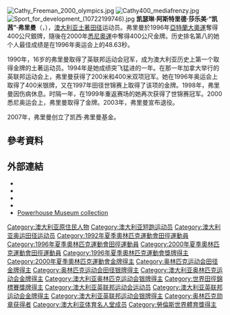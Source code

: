 {{Infobox sportsperson
| name                      =凯茜·弗里曼<br/>Cathy Freeman
| image                     =Don't look down on anybody. . . (10693160874).jpg
| caption                   =2008年
| real_name                 =Catherine Astrid Salome Freeman
| native_name               =
| native_name_lang          =
| english_name              =Cathy Freeman
| birth_name                =
| nationality               ={{AUS}}
| national_team             ={{AUS}}
| ethnicity                 =
| hometown                  =
| citizenship               =
| birth_date                ={{Birth date and age|year=1973|month=2|day=16}}
| birth_place               ={{AUS}}[[昆士蘭州|昆士蘭州]][[麥凱_(昆士蘭州)|麥凱]]
| death_date                =
| death_place               =
| resting_place             =
| residence=
| education=
| alma_mater=
| years_active=1988年－
| height={{height|m=1.64}}
| weight={{weight|kg=52}}
| spouse=
| country={{AUS}}
| sport =田徑
| event=短跑、長跑
| collegeteam=
| team=
| retired=2003年5月25日
| coaching=
| worlds=
{{collapsible list
|'''1990年世界青年田徑錦標賽'''：200公尺第五名
|'''1990年世界青年田徑錦標賽'''：4×100公尺接力第五名
|'''1992年世界青年田徑錦標賽'''：200公尺第二名
|'''1992年世界青年田徑錦標賽'''：4×400公尺接力第六名
|'''1994年IAAF大獎總決賽'''：400公尺第二名
|'''1994年IAAF世界盃'''：200公尺第三名
|'''1994年IAAF世界盃'''：4×400公尺接力第六名
|'''1994年IAAF世界盃'''：4×100公尺接力第三名
|'''1995年世界田徑錦標賽'''：400公尺第四名
|'''1995年世界田徑錦標賽'''：4×400公尺接力第三名
|'''1995年IAAF大獎總決賽'''：200公尺第七名
|'''1996年IAAF大獎總決賽'''：400公尺第一名
|'''1997年世界田徑錦標賽'''：400公尺第一名
|'''1999年世界室內田徑錦標賽'''：4×400公尺接力第二名
|'''1999年世界田徑錦標賽'''：400公尺第一名
}}
| regionals=
| nationals=
{{collapsible list
|'''1996年澳大利亞田徑錦標賽'''：100公尺第一名
|'''1996年澳大利亞田徑錦標賽'''：200公尺第一名
|'''1998年澳大利亞田徑錦標賽'''：400公尺第一名
|'''1999年澳大利亞田徑錦標賽'''：400公尺第一名
|'''2000年澳大利亞田徑錦標賽'''：400公尺第一名
|'''2000年澳大利亞田徑錦標賽'''：200公尺第一名
|'''2003年澳大利亞田徑錦標賽'''：400公尺第一名
}}
| olympics=
{{collapsible list
|'''1992年夏季奧林匹克運動會'''：田徑4×100公尺接力第七名
|'''1996年夏季奧林匹克運動會'''：田徑400公尺第二名
|'''2000年夏季奧林匹克運動會'''：田徑400公尺第一名
|'''2000年夏季奧林匹克運動會'''：田徑200公尺第六名
|'''2000年夏季奧林匹克運動會'''：田徑4×400公尺接力第五名
}}
| commonwealth=
{{collapsible list
|'''1990年大英國協運動會'''：田徑4×100公尺接力第一名
|'''1994年大英國協運動會'''：田徑200公尺第一名
|'''1994年大英國協運動會'''：田徑400公尺第一名
|'''1994年大英國協運動會'''：田徑4×100公尺接力第二名
|'''2002年大英國協運動會'''：田徑4×400公尺接力第一名
}}
| pb=
{{collapsible list
|'''60公尺'''：7.48秒（1993年）
|'''100公尺'''：11.24秒（W：+1.1）（1994年）
|'''100公尺'''：11.15秒（W：+3.8，超風速）（1994年）
|'''200公尺'''：22.25秒（W：+1.3）（1994年）
|'''300公尺'''：35.97秒（RT：0.193）（1999年 '''全國紀錄'''）
|'''400公尺'''：48.63秒（1996年 '''全國紀錄'''）
|'''馬拉松'''：4小時31分29秒（2013年）
}}
| medaltemplates=
{{MedalCountry|{{AUS}}}}
{{MedalSport|女子田徑}}
{{MedalCompetition|大英國協運動會}}
{{MedalGold|1990年紐西蘭奧克蘭|4×100公尺接力}}
{{MedalGold|1994年加拿大不列顛哥倫比亞省維多利亞|200公尺}}
{{MedalGold|1994年加拿大不列顛哥倫比亞省維多利亞|400公尺}}
{{MedalSilver|1994年加拿大不列顛哥倫比亞省維多利亞|4×100公尺接力}}
{{MedalGold|2002年英國曼徹斯特|4×400公尺接力}}
{{MedalCompetition|世界青年田徑錦標賽}}
{{MedalSilver|1992年韓國漢城|200公尺}}
{{MedalCompetition|Athletissima}}
{{MedalBronze|1994年瑞士洛桑|400公尺}}
{{MedalGold|2000年瑞士洛桑|400公尺}}
{{MedalCompetition|DN Galan}}
{{MedalBronze|1994年瑞典斯德哥爾摩|200公尺}}
{{MedalSilver|1997年瑞典斯德哥爾摩|200公尺}}
{{MedalCompetition|Bislett Games}}
{{MedalBronze|1994年挪威奧斯陸|200公尺}}
{{MedalGold|1996年挪威奧斯陸|400公尺}}
{{MedalGold|1997年挪威奧斯陸|400公尺}}
{{MedalGold|2000年挪威奧斯陸|400公尺}}
{{MedalCompetition|Herculis}}
{{MedalSilver|1994年摩納哥丰維耶|200公尺}}
{{MedalGold|1995年摩納哥丰維耶|400公尺}}
{{MedalGold|1999年摩納哥丰維耶|400公尺}}
{{MedalGold|2000年摩納哥丰維耶|400公尺}}
{{MedalCompetition|IAAF大獎總決賽}}
{{MedalSilver|1994年法國巴黎|400公尺}}
{{MedalGold|1996年義大利米蘭|400公尺}}
{{MedalCompetition|IAAF世界盃}}
{{MedalBronze|1994年英國英格蘭倫敦|200公尺}}
{{MedalBronze|1994年英國英格蘭倫敦|4×100公尺接力}}
{{MedalCompetition|世界田徑錦標賽}}
{{MedalBronze|1995年瑞典哥特堡|4×400公尺接力}}
{{MedalGold|1997年希臘雅典|400公尺}}
{{MedalGold|1999年西班牙塞維亞|400公尺}}
{{MedalCompetition|Weltklasse Zürich}}
{{MedalBronze|1995年瑞士蘇黎世|200公尺}}
{{MedalCompetition|Memorial Van Damme}}
{{MedalGold|1995年比利時布魯塞爾|400公尺}}
{{MedalGold|1996年比利時布魯塞爾|400公尺}}
{{MedalGold|2000年比利時布魯塞爾|400公尺}}
{{MedalCompetition|Internationale Stadionfest Berlin}}
{{MedalGold|1995年德國柏林|400公尺}}
{{MedalCompetition|Prefontaine Classic}}
{{MedalGold|1996年美國俄勒岡州雷恩郡尤金|400公尺}}
{{MedalBronze|1997年美國俄勒岡州雷恩郡尤金|200公尺}}
{{MedalGold|1998年美國俄勒岡州雷恩郡尤金|400公尺}}
{{MedalCompetition|夏季奧林匹克運動會}}
{{MedalSilver|1996年美國喬治亞州亞特蘭大|400公尺}}
{{MedalGold|2000年澳大利亞新南威爾斯州雪梨|400公尺}}
{{MedalCompetition|Spitzen Leichtathletik}}
{{MedalGold|1998年瑞士琉森|400公尺}}
{{MedalCompetition|世界室內田徑錦標賽}}
{{MedalSilver|1999年日本群馬縣前橋市|4×400公尺接力}}
{{MedalCompetition|Gateshead Grand Prix}}
{{MedalGold|1999年英國英格蘭蓋茲赫德|400公尺}}
{{MedalCompetition|London Grand Prix}}
{{MedalGold|1999年英國英格蘭倫敦|400公尺}}
| updated=2022年1月23日
}}
[[File:Cathy_Freeman_2000_olympics.jpg|thumb]]
[[File:Cathy400_mediafrenzy.jpg|thumb]]
[[File:Sport_for_development_(10722199746).jpg|thumb]]
'''凯瑟琳·阿斯特里德·莎乐美·“凯茜”·弗里曼'''（{{lang-en|'''Catherine Astrid Salome "Cathy" Freeman'''}}，{{bd|1973年|2月16日||}}），[[澳大利亚|澳大利亚]][[澳洲原住民|土著]][[田径|田径]]运动员。弗里曼於1996年[[亞特蘭大奧運|亞特蘭大奧運]]奪得400公尺銀牌，隨後在2000年[[悉尼奧運|悉尼奧運]]中奪得400公尺金牌。历史排名第八的她个人最佳成绩是在1996年奥运会上的48.63秒。

1990年，16岁的弗里曼取得了英联邦运动会冠军，成为澳大利亚历史上第一个取得金牌的土著运动员。1994年是她成绩突飞猛进的一年。在那一年加拿大举行的英联邦运动会上，弗里曼获得了200米和400米双项冠军。她在1996年奥运会上取得了400米银牌，又在1997年田径世锦赛上取得了该项的金牌。1998年，弗里曼因伤病休息。时隔一年，在1999年重返赛场的她再次获得了世锦赛冠军。2000悉尼奥运会上，弗里曼取得了金牌。2003年，弗里曼宣布退役。

2007年，弗里曼创立了凯西·弗里曼基金。

== 參考資料 ==
{{Reflist}}

== 外部連結 ==
* {{IOC profile|id=cathy-freeman}}
* {{IAAF name|63105}}
* {{Instagram|cathyfreeman}}
* {{Official website|www.cathyfreeman.com.au}}
* [http://www.powerhousemuseum.com/collection/database/index.php?irn=10767&search=2001%2F84%2F267&images=&c=&s= Powerhouse Museum collection]{{Wayback|url=http://www.powerhousemuseum.com/collection/database/index.php?irn=10767&search=2001%2F84%2F267&images=&c=&s= |date=20070930194311 }}

{{Commons_category|Cathy Freeman}}
{{奥林匹克运动会田径比赛女子400米冠军}}
{{劳伦斯世界体育奖年度女子运动员}}
{{Authority control}}
{{DEFAULTSORT:Freeman, Cathy}}
[[Category:澳大利亚原住民人物|Category:澳大利亚原住民人物]]
[[Category:澳大利亚短跑运动员|Category:澳大利亚短跑运动员]]
[[Category:澳大利亚奥运田径运动员|Category:澳大利亚奥运田径运动员]]
[[Category:1992年夏季奧林匹克運動會田徑運動員|Category:1992年夏季奧林匹克運動會田徑運動員]]
[[Category:1996年夏季奧林匹克運動會田徑運動員|Category:1996年夏季奧林匹克運動會田徑運動員]]
[[Category:2000年夏季奧林匹克運動會田徑運動員|Category:2000年夏季奧林匹克運動會田徑運動員]]
[[Category:1996年夏季奧林匹克運動會獎牌得主|Category:1996年夏季奧林匹克運動會獎牌得主]]
[[Category:2000年夏季奧林匹克運動會金牌得主|Category:2000年夏季奧林匹克運動會金牌得主]]
[[Category:奥林匹克运动会田径金牌得主|Category:奥林匹克运动会田径金牌得主]]
[[Category:奥林匹克运动会田径银牌得主|Category:奥林匹克运动会田径银牌得主]]
[[Category:澳大利亚奥林匹克运动会金牌得主|Category:澳大利亚奥林匹克运动会金牌得主]]
[[Category:澳大利亚奥林匹克运动会银牌得主|Category:澳大利亚奥林匹克运动会银牌得主]]
[[Category:世界田徑錦標賽獎牌得主|Category:世界田徑錦標賽獎牌得主]]
[[Category:澳大利亚英联邦运动会运动员|Category:澳大利亚英联邦运动会运动员]]
[[Category:澳大利亚英联邦运动会金牌得主|Category:澳大利亚英联邦运动会金牌得主]]
[[Category:澳大利亚英联邦运动会银牌得主|Category:澳大利亚英联邦运动会银牌得主]]
[[Category:奥林匹克勋章获得者|Category:奥林匹克勋章获得者]]
[[Category:澳大利亚体育名人堂成员|Category:澳大利亚体育名人堂成员]]
[[Category:勞倫斯世界體育獎得主|Category:勞倫斯世界體育獎得主]]